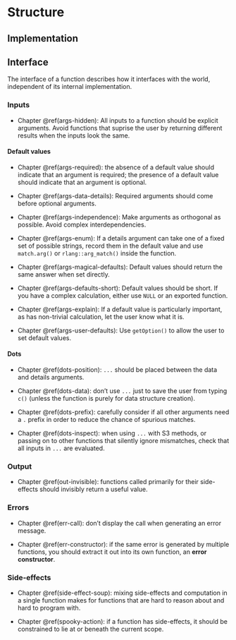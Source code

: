 # Structure

## Implementation

## Interface

The interface of a function describes how it interfaces with the world, independent of its internal implementation. 

### Inputs

* Chapter \@ref(args-hidden): All inputs to a function should be explicit 
  arguments. Avoid functions that suprise the user by returning different 
  results when the inputs look the same.

#### Default values

* Chapter \@ref(args-required): the absence of a default value should indicate
  that an argument is required; the presence of a default value should indicate
  that an argument is optional.

* Chapter \@ref(args-data-details): Required arguments should come before
  optional arguments.

* Chapter \@ref(args-independence): Make arguments as orthogonal as possible. 
  Avoid complex interdependencies.

* Chapter \@ref(args-enum): If a details argument can take one of a fixed set 
  of possible strings, record them in the default value and use `match.arg()`
  or `rlang::arg_match()` inside the function.
  
* Chapter \@ref(args-magical-defaults): Default values should return the same 
  answer when set directly.

* Chapter \@ref(args-defaults-short): Default values should be short. If
  you have a complex calculation, either use `NULL` or an exported function.

* Chapter \@ref(args-explain): If a default value is particularly important,
  as has non-trivial calculation, let the user know what it is.

* Chapter \@ref(args-user-defaults): Use `getOption()` to allow the user to 
  set default values.

#### Dots

* Chapter \@ref(dots-position): `...` should be placed between the data and 
  details arguments.

* Chapter \@ref(dots-data): don't use `...` just to save the user from typing 
  `c()` (unless the function is purely for data structure creation).

* Chapter \@ref(dots-prefix): carefully consider if all other arguments need a 
  `.` prefix in order to reduce the chance of spurious matches.

* Chapter \@ref(dots-inspect): when using `...` with S3 methods, or passing on 
  to other functions that silently ignore mismatches, check that all inputs in 
  `...` are evaluated.

### Output

* Chapter \@ref(out-invisible): functions called primarily for their 
  side-effects should invisibly return a useful value.


### Errors

* Chapter \@ref(err-call): don't display the call when generating an error
  message.

* Chapter \@ref(err-constructor): if the same error is generated by multiple 
  functions, you should extract it out into its own function, an 
  __error constructor__.

### Side-effects

* Chapter \@ref(side-effect-soup): mixing side-effects and computation in a
  single function makes for functions that are hard to reason about and hard
  to program with.
  
* Chapter \@ref(spooky-action): if a function has side-effects, it should be
  constrained to lie at or beneath the current scope.

